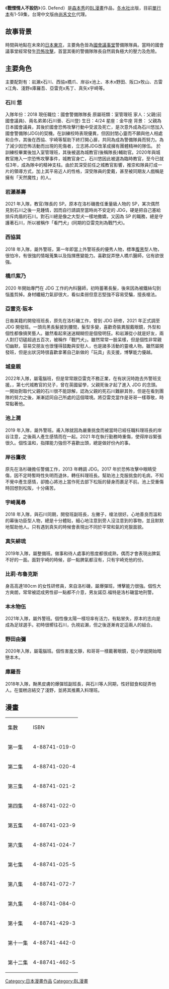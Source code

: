 《'''戰慄情人不設防'''》（G. Defend）是[[森本秀|森本秀]]的[[BL_(和製英語)|BL]][[漫畫|漫畫]]作品，[[冬水社|冬水社]]出版，目前[[單行本|單行本]]有1-59集，台灣中文版由[[尚禾文化|尚禾文化]]代理。

==故事背景==
時間與地點在未來的[[日本|日本]][[東京|東京]]，主要角色皆為[[國會議事堂_(日本)|國會議事堂]]警備隊隊員。當時的國會議事堂經常發生[[恐怖攻擊|恐怖攻擊]]，首當其衝的警備隊隊長自然肩負極大的壓力及危險。

==主要角色==
主要配對有：岩瀨x石川、西協x橋爪、岸谷x池上、本木x野田、阪口x牧山、古雷x江角、淺野x庫羅吾、亞雷克x馬丁、真矢x宇崎等。

===石川 悠===

入隊年份：2018
現任職位：國會警備隊隊長
原屬班類：室管理班
家人：父親(前國會議員)、兩名弟弟(石川晉、石川登)
生日：4/24
星座：金牛座
背景：
父親為日本國會議員，其後於國會恐怖攻擊行動中受波及死亡，是次意外成為石川悠加入國會警備隊(JDG)的契機。在訓練校時表現優異，但因封閉心靈而不願與他人相處和合作，其後在西協、宇崎等幫助下終打開心扉，共同為成為警備隊員而努力。為了減少因恐怖活動而出現的死傷者，立志將JDG改革成擁有團體精神的隊伍。
於訓練校畢業後加入室管理班，其後被選為城教官(後稱隊長)輔助官。2020年與城教官捲入一宗恐怖攻擊事件，城教官身亡，石川悠因此被選為臨時教官，至今已就任3年，成為隊中的精神支柱。由於其深受前任之城教官影響，推崇和隊員打成一片的領導方式，加上其平易近人的性格，深受隊員的愛戴，甚至被同期友人戲稱是擁有「天然魔性」的人。

===岩瀨基壽===
2021 年入隊，教官/隊長的 SP。原本在洛杉磯擔任重量級人物的 SP，某次偶然見到石川之後一見鍾情，因而自行請調至當時尚不安定的 JDG，硬是把自己塞給排斥肉盾的石川。對石川總是像之大型犬一樣地撒嬌，又因為 SP 的職務，總是守護著石川，所以被稱作「看門犬」(同期的亞雷克則為戰鬥犬)。

===西協巽===
2018 年入隊，屬外警班，第一年即當上外警班長的優秀人物，標準[[腹黑|腹黑]]型人物，很怕冷，有很強的情報蒐集以及指揮應變能力。喜歡捉弄戀人橋爪醫師，佔有欲很強。

===橋爪紫乃===
2020 年開始專門在 JDG 工作的內科醫師，初時蓄著長髮，後來因為被鐵絲勾到惱羞剪掉。身材纖細力氣卻很大，看似柔弱但意志堅強不容易受騙，擅長槍法。

===亞雷克‧阪本===
日裔美籍的開發班班長，原先在洛杉磯工作，曾到 JDG 研修，2021 年正式調至 JDG 開發班。一頭烏黑長髮披到腰間，髮型多變，喜歡奇裝異服戴眼鏡，外型和個性都像搞笑藝人。雖然看起來迷迷糊糊但是個發明狂。和岩瀨從小就是好友，兩人對打切磋超過五百次，被稱作「戰鬥犬」。雖然常常一臉呆樣，但是個性非常親切幽默，容易交朋友也很懂得鼓勵與安慰人，也是諸多活動的靈魂人物。雖然屬開發班，但是出狀況時很喜歡拿著自己新做的「玩具」去支援，博擊能力優越。

===城皇親===
2022年入隊，屬電腦班，但是常常跟亞雷克不務正業，在有狀況時跑去外警班支援。，第七代城教官的兒子，曾在英國留學，父親死後才起了進入 JDG 的念頭。一開始對取代父親的石川很不能諒解，認為父親的死石川難辭其咎，但是在看到團隊的努力之後，漸漸認同自己所處的這個環境。將亞雷克當作是哥哥一樣尊敬，時常黏著他。

===池上潤===
2019 年入隊，屬外警班。甫入隊就因為嚴重挑食而被當時已經任職料理班長的岸谷注意，之後兩人產生感情而在一起。2021 年在執行勤務時重傷，使得岸谷緊張很久。個性溫和，指揮能力強但不喜歡出頭，總是做好份內的事。

===岸谷鷹夜===

原先在洛杉磯擔任警備工作，2013 年轉調 JDG。2017 年於恐怖攻擊中眼睛受傷，因不定時暫時性失明而退休，轉任料理班長。幫助池上克服挑食的毛病，不知不覺中產生感情，卻擔心將池上當作死去部下松阪的替身而裹足不前。池上受重傷時回想到松阪，十分痛苦。

===宇崎萬尋===
2018 年入隊，與石川同期，開發班副班長，左撇子，槍法很好。心地善良而溫和的幕後功臣型人物，總是十分體貼，細心地注意到旁人沒注意到的事物，並且默默地幫助他人。只有遇到真矢的時候會表現出不同於平常和氣的兇狠面貌。

===真矢緋琉===
2019年入隊，屬整備班。做事和待人處事的態度都很成熟，偶而才會表現出脾氣不好的一面。面對宇崎的時候，卻一點脾氣都沒有，只有宇崎兇他的份。

===比莉‧布魯克斯===
身高高達180cm 的女性研修員，來自洛杉磯，屬爆彈班，博擊能力很強。個性大方爽朗，常常被認成男性卻一點都不介意，男友諾亞.福特是洛杉磯當地刑警。

===本木物伍===
2021年入隊，屬外警班。個性像太陽一樣坦率有活力，有點冒失，原本的志向是成為足球選手。初時很嚮往石川，仇視岩瀨，但之後逐漸肯定這兩人的組合。

===野田由彌===
2020年入隊，屬電腦班。個性害羞文靜，和哥哥一樣戴著眼鏡，從小學就開始暗戀本木。

===庫羅吾===
2018年入隊，黝黑皮膚的爆彈班副班長，與石川等人同期，性好甜食和捉弄他人。在蛋糕店結交了淺野，並將其推薦入料理班。

==漫畫==
{| border="1" 
|- 
| 集數 || ISBN 
|- 
| 第一集 || 4-88741-019-0
|- 
| 第二集 || 4-88741-020-4
|- 
| 第三集 || 4-88741-021-2
|- 
| 第四集 || 4-88741-022-0
|- 
| 第五集 || 4-88741-023-9
|- 
| 第六集 ||  4-88741-024-7
|- 
| 第七集 || 4-88741-025-5
|- 
| 第八集 || 4-88741-072-7
|- 
| 第九集 || 4-88741-084-0 
|- 
| 第十集 || 4-88741-429-3
|- 
| 第十一集 || 4-88741-442-0
|- 
| 第十二集 || 4-88741-462-5
|}

{{DEFAULTSORT:G Defend}}
[[Category:日本漫畫作品|Category:日本漫畫作品]]
[[Category:BL漫畫|Category:BL漫畫]]